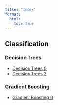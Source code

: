 ```yaml
---
title: "Index"
format:
  html:
    toc: true
---
```


## Classification

### Decision Trees
- [Decision Trees 0](output/quarto_content/classification/Decision_Trees/Decision_Trees_0.qmd)
- [Decision Trees 2](output/quarto_content/classification/Decision_Trees/Decision_Trees_2.qmd)

### Gradient Boosting
- [Gradient Boosting 0](output/quarto_content/classification/Gradient_Boosting/Gradient_Boosting_0.qmd)
